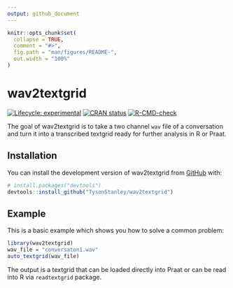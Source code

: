 ```yaml
---
output: github_document
---
```


<!-- README.md is generated from README.Rmd. Please edit that file -->

```r
knitr::opts_chunk$set(
  collapse = TRUE,
  comment = "#>",
  fig.path = "man/figures/README-",
  out.width = "100%"
)
```

# wav2textgrid

<!-- badges: start -->
[![Lifecycle: experimental](https://img.shields.io/badge/lifecycle-experimental-orange.svg)](https://lifecycle.r-lib.org/articles/stages.html#experimental)
[![CRAN status](https://www.r-pkg.org/badges/version/wav2textgrid)](https://CRAN.R-project.org/package=wav2textgrid)
[![R-CMD-check](https://github.com/TysonStanley/wav2textgrid/actions/workflows/R-CMD-check.yaml/badge.svg)](https://github.com/TysonStanley/wav2textgrid/actions/workflows/R-CMD-check.yaml)
<!-- badges: end -->

The goal of wav2textgrid is to take a two channel `wav` file of a conversation and turn it into a transcribed textgrid ready for further analysis in R or Praat.

## Installation

You can install the development version of wav2textgrid from [GitHub](https://github.com/) with:

``` r
# install.packages("devtools")
devtools::install_github("TysonStanley/wav2textgrid")
```

## Example

This is a basic example which shows you how to solve a common problem:

```r
library(wav2textgrid)
wav_file = "conversaton1.wav"
auto_textgrid(wav_file)
```

The output is a textgrid that can be loaded directly into Praat or can be read into R via `readtextgrid` package.
